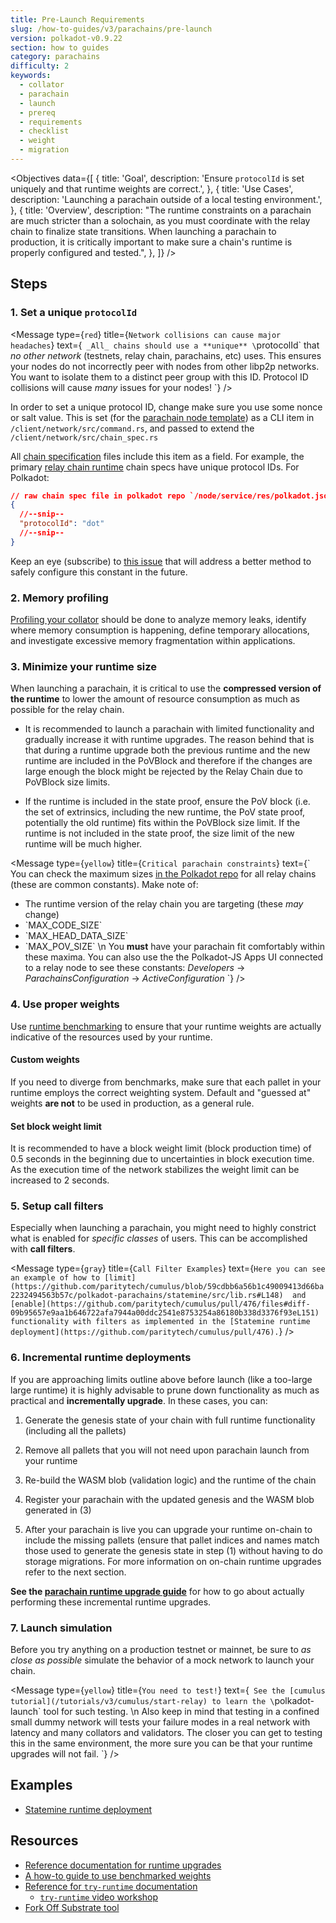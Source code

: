 ```yaml
---
title: Pre-Launch Requirements
slug: /how-to-guides/v3/parachains/pre-launch
version: polkadot-v0.9.22
section: how to guides
category: parachains
difficulty: 2
keywords:
  - collator
  - parachain
  - launch
  - prereq
  - requirements
  - checklist
  - weight
  - migration
---
```


<Objectives
  data={[
    {
      title: 'Goal',
      description:
        'Ensure `protocolId` is set uniquely and that runtime weights are correct.',
    },
    {
      title: 'Use Cases',
      description:
        'Launching a parachain outside of a local testing environment.',
    },
    {
      title: 'Overview',
      description:
        "The runtime constraints on a parachain are much stricter than a solochain, as you must coordinate with the relay chain to finalize state transitions. When launching a parachain to production, it is critically important to make sure a chain's runtime is properly configured and tested.",
    },
  ]}
/>

## Steps

### 1. Set a unique `protocolId`

<Message
  type={`red`}
  title={`Network collisions can cause major headaches`}
  text={`
_All_ chains should use a **unique** \`protocolId\` that _no other network_ (testnets, relay chain,
parachains, etc) uses. This ensures your nodes do not incorrectly peer with
nodes from other libp2p networks. You want to isolate them to a distinct peer group with this ID.
Protocol ID collisions will cause _many_ issues for your nodes!
`}
/>

In order to set a unique protocol ID, change make sure you use some nonce or salt value. This is set
(for the [parachain node template](https://github.com/substrate-developer-hub/substrate-parachain-template/))
as a CLI item in `/client/network/src/command.rs`, and passed to extend the `/client/network/src/chain_spec.rs`

All [chain specification](/v3/runtime/chain-specs) files include this item as a field. For example,
the primary [relay chain
runtime](https://github.com/paritytech/polkadot/tree/master/node/service/res)
chain specs have unique protocol IDs. For Polkadot:

```json
// raw chain spec file in polkadot repo `/node/service/res/polkadot.json`
{
  //--snip--
  "protocolId": "dot"
  //--snip--
}
```

Keep an eye (subscribe)
to [this issue](https://github.com/paritytech/substrate/issues/7746)
that will address a better method to safely configure this constant in the future.

### 2. Memory profiling

[Profiling your collator](/v3/tools/memory-profiling) should be done to analyze memory leaks,
identify where memory consumption is happening, define temporary allocations, and investigate
excessive memory fragmentation within applications.

### 3. Minimize your runtime size

When launching a parachain, it is critical to use the **compressed version of the runtime** to lower
the amount of resource consumption as much as possible for the relay chain.

- It is recommended to launch a parachain with limited functionality and gradually increase it with
  runtime upgrades. The reason behind that is that during a runtime upgrade both the previous runtime
  and the new runtime are included in the PoVBlock and therefore if the changes are large enough the
  block might be rejected by the Relay Chain due to PoVBlock size limits.

- If the runtime is included in the state proof, ensure the PoV block (i.e. the set of extrinsics,
  including the new runtime, the PoV state proof, potentially the old runtime) fits within the
  PoVBlock size limit. If the runtime is not included in the state proof, the size limit of the new
  runtime will be much higher.

<Message
  type={`yellow`}
  title={`Critical parachain constraints`}
  text={`
You can check the maximum sizes [in the Polkadot
repo](https://github.com/paritytech/polkadot/blob/master/primitives/src/v1/mod.rs#L247-L253)
for all relay chains (these are common constants). Make note of:
- The runtime version of the relay chain you are targeting (these _may_ change)
- \`MAX_CODE_SIZE\`
- \`MAX_HEAD_DATA_SIZE\`
- \`MAX_POV_SIZE\`
\n
You **must** have your parachain fit comfortably within these maxima.
You can also use the the Polkadot-JS Apps UI connected to a relay node to see these
constants: _Developers_ -> _ParachainsConfiguration_ -> _ActiveConfiguration_
  `}
/>

### 4. Use proper weights

Use [runtime benchmarking](/v3/runtime/benchmarking) to ensure that your runtime weights are
actually indicative of the resources used by your runtime.

#### Custom weights

If you need to diverge from benchmarks, make sure that each pallet in your runtime employs the
correct weighting system. Default and "guessed at" weights **are not** to be used in production, as
a general rule.

#### Set block weight limit

It is recommended to have a block weight limit (block production time) of 0.5 seconds in the
beginning due to uncertainties in block execution time. As the execution time of the network
stabilizes the weight limit can be increased to 2 seconds.

### 5. Setup call filters

Especially when launching a parachain, you might need to highly constrict what is enabled for
_specific classes_ of users. This can be accomplished with **call filters**.

<Message
  type={`gray`}
  title={`Call Filter Examples`}
  text={`
Here you can see an example of how to
[limit](https://github.com/paritytech/cumulus/blob/59cdbb6a56b1c49009413d66ba2232494563b57c/polkadot-parachains/statemine/src/lib.rs#L148) 
and [enable](https://github.com/paritytech/cumulus/pull/476/files#diff-09b95657e9aa1b646722afa7944a00ddc2541e8753254a86180b338d3376f93eL151) 
functionality with filters as implemented in
the [Statemine runtime deployment](https://github.com/paritytech/cumulus/pull/476).
`}
/>

### 6. Incremental runtime deployments

If you are approaching limits outline above before launch (like a too-large large runtime) it is
highly advisable to prune down functionality as much as practical and **incrementally upgrade**.
In these cases, you can:

1. Generate the genesis state of your chain with full runtime functionality (including all the pallets)

2. Remove all pallets that you will not need upon parachain launch from your runtime

3. Re-build the WASM blob (validation logic) and the runtime of the chain

4. Register your parachain with the updated genesis and the WASM blob generated in (3)

5. After your parachain is live you can upgrade your runtime on-chain to include the missing pallets
   (ensure that pallet indices and names match those used to generate the genesis state in step (1)
   without having to do storage migrations. For more information on on-chain runtime upgrades refer to
   the next section.

**See the [parachain runtime upgrade guide](/how-to-guides/v3/parachains/runtime-upgrades)** for how
to go about actually performing these incremental runtime upgrades.

### 7. Launch simulation

Before you try anything on a production testnet or mainnet, be sure to _as close as possible_
simulate the behavior of a mock network to launch your chain.

<Message
  type={`yellow`}
  title={`You need to test!`}
  text={`
See the [cumulus tutorial](/tutorials/v3/cumulus/start-relay) to learn the \`polkadot-launch\` tool
for such testing.
\n
Also keep in mind that testing in a confined small dummy network will tests your failure modes in a
real network with latency and many collators and validators. The closer you can get to testing this
in the same environment, the more sure you can be that your runtime upgrades will not fail.
`}
/>

## Examples

- [Statemine runtime deployment](https://github.com/paritytech/cumulus/pull/476)

## Resources

- [Reference documentation for runtime upgrades](/v3/runtime/upgrades)
- [A how-to guide to use benchmarked weights](/how-to-guides/v3/weights/use-benchmark-weights)
- [Reference for `try-runtime` documentation](/v3/tools/try-runtime)
  - [`try-runtime` video workshop](https://www.crowdcast.io/e/substrate-seminar/41)
- [Fork Off Substrate tool](https://github.com/maxsam4/fork-off-substrate)
